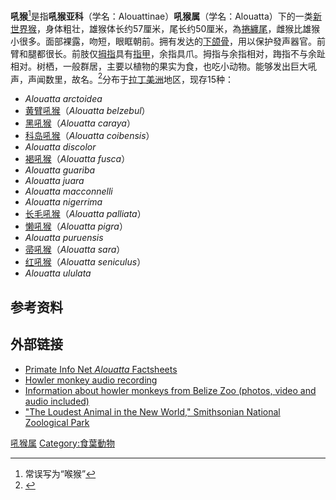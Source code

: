{{Automatic taxobox
| name = 吼猴
| image =Red-handed howler monkey (Alouatta belzebul).jpg
| image_caption =[[黄臂吼猴|黄臂吼猴]]（''Alouatta belzebul''）
| parent_authority = [[爱德华·路易·特鲁埃萨尔|Trouessart]]，1897（1825）
| taxon = Alouatta
| authority = [[贝尔纳·热尔曼·德·拉塞佩德|Lacepede]]，1799
| type_species = ''[[黄臂吼猴|Simia belzebul]]''
| type_species_authority = [[卡尔·林奈|Linnaeus]]，1766
| synonyms =
'''''Mycetes''''' <small>Illiger, 1811</small><br/>
'''''Stentor''''' <small>É. Geoffroy, 1812</small>
| range_map = Alouatta range map.png
| range_map_caption = 分布區域
}}
'''吼猴'''<ref>常误写为“喉猴” </ref>是指'''吼猴亚科'''（学名：Alouattinae）'''吼猴属'''（学名：Alouatta）下的一类[[新世界猴|新世界猴]]，身体粗壮，雄猴体长约57厘米，尾长约50厘米，為[[捲纏尾|捲纏尾]]，雌猴比雄猴小很多。面部裸露，吻短，眼眶朝前。拥有发达的[[下颌骨|下颌骨]]，用以保护發声器官。前臂和腿都很长。前肢仅[[拇指|拇指]]具有[[指甲|指甲]]，余指具爪。拇指与余指相对，踇指不与余趾相对。树栖，一般群居，主要以植物的果实为食，也吃小动物。能够发出巨大吼声，声闻数里，故名。<ref>{{cite book zh |author=辞海编纂委员会 |title=《辞海》（1999年版） |format=M |edition=1 |location=上海 |publisher=上海辞书出版社 |date=2000 |pages= |id= ISBN 7-5326-0630-9}}</ref>分布于[[拉丁美洲|拉丁美洲]]地区，现存15种：
*''Alouatta arctoidea''
*[[黄臂吼猴|黄臂吼猴]]（''Alouatta belzebul''）
*[[黑吼猴|黑吼猴]]（''Alouatta caraya''）
*[[科岛吼猴|科岛吼猴]]（''Alouatta coibensis''）
*''Alouatta discolor''
*[[褐吼猴|褐吼猴]]（''Alouatta fusca''）
*''Alouatta guariba''
*''Alouatta juara''
*''Alouatta macconnelli''
*''Alouatta nigerrima''
*[[长毛吼猴|长毛吼猴]]（''Alouatta palliata''）
*[[懒吼猴|懒吼猴]]（''Alouatta pigra''）
*''Alouatta puruensis''
*[[帚吼猴|帚吼猴]]（''Alouatta sara''）
*[[红吼猴|红吼猴]]（''Alouatta seniculus''）
*''Alouatta ululata''
==参考资料==
{{reflist}}



==外部链接==
{{Wikispecies|Alouattinae}}
{{Wikispecies|Alouatta}}
{{Commons category|Alouatta|howler monkeys}}
* [http://pin.primate.wisc.edu/factsheets/links/alouatta Primate Info Net ''Alouatta'' Factsheets]{{Wayback|url=http://pin.primate.wisc.edu/factsheets/links/alouatta |date=20200628174155 }}
* [http://www.monteverdeinfo.com/sounds/howler_monkey.mp3 Howler monkey audio recording]{{Wayback|url=http://www.monteverdeinfo.com/sounds/howler_monkey.mp3 |date=20120209115819 }}
* [https://web.archive.org/web/20090801031146/http://www.belizezoo.org/zoo/zoo/mammals/how/how1.html Information about howler monkeys from Belize Zoo (photos, video and audio included)]
* [https://web.archive.org/web/20090425105823/http://nationalzoo.si.edu/Animals/SmallMammals/Exhibits/HowlerMonkeys/LoudestAnimal/default.cfm "The Loudest Animal in the New World," Smithsonian National Zoological Park]
{{簡鼻亞目|S.}}
{{Taxonbar|from=Q504247}}
[[Category:吼猴属|]]
[[Category:食葉動物|Category:食葉動物]]
